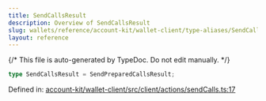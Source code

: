 ```yaml
---
title: SendCallsResult
description: Overview of SendCallsResult
slug: wallets/reference/account-kit/wallet-client/type-aliases/SendCallsResult
layout: reference
---
```


{/* This file is auto-generated by TypeDoc. Do not edit manually. */}

```ts
type SendCallsResult = SendPreparedCallsResult;
```

Defined in: [account-kit/wallet-client/src/client/actions/sendCalls.ts:17](https://github.com/alchemyplatform/aa-sdk/blob/ad165355d980f9a16dd388088895bfc851df8656/account-kit/wallet-client/src/client/actions/sendCalls.ts#L17)
